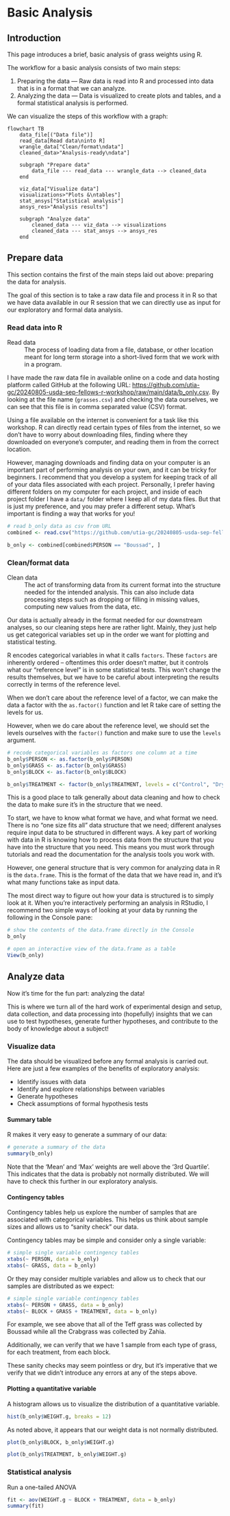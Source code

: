 # Basic Analysis

## Introduction

This page introduces a brief, basic analysis of grass weights using R.

The workflow for a basic analysis consists of two main steps:

1. Preparing the data --- Raw data is read into R and processed into data that is in a format that we can analyze.
2. Analyzing the data --- Data is visualized to create plots and tables, and a formal statistical analysis is performed.

We can visualize the steps of this workflow with a graph:

```mermaid
flowchart TB
    data_file[("Data file")]
    read_data[Read data\ninto R]
    wrangle_data["Clean/format\ndata"]
    cleaned_data>"Analysis-ready\ndata"]

    subgraph "Prepare data"
        data_file --- read_data --- wrangle_data --> cleaned_data
    end
  
    viz_data["Visualize data"]
    visualizations>"Plots &\ntables"]
    stat_ansys["Statistical analysis"]
    ansys_res>"Analysis results"]
    
    subgraph "Analyze data"
        cleaned_data --- viz_data --> visualizations
        cleaned_data --- stat_ansys --> ansys_res
    end
```


## Prepare data

This section contains the first of the main steps laid out above: preparing the data for analysis.

The goal of this section is to take a raw data file and process it in R so that we have data available in our R session that we can directly use as input for our exploratory and formal data analysis.


### Read data into R

Read data
: The process of loading data from a file, database, or other location meant for long term storage into a short-lived form that we work with in a program.

I have made the raw data file in available online on a code and data hosting platform called GitHub at the following URL: <https://github.com/utia-gc/20240805-usda-sep-fellows-r-workshop/raw/main/data/b_only.csv>.
By looking at the file name (`grasses.csv`) and checking the data ourselves, we can see that this file is in comma separated value (CSV) format.

::: {.callout-warning}
Using a file available on the internet is convenient for a task like this workshop.
R can directly read certain types of files from the internet, so we don't have to worry about downloading files, finding where they downloaded on everyone's computer, and reading them in from the correct location.

However, managing downloads and finding data on your computer is an important part of performing analysis on your own, and it can be tricky for beginners.
I recommend that you develop a system for keeping track of all of your data files associated with each project.
Personally, I prefer having different folders on my computer for each project, and inside of each project folder I have a `data/` folder where I keep all of my data files.
But that is just my preference, and you may prefer a different setup.
What's important is finding a way that works for you!
:::

```r
# read b_only data as csv from URL
combined <- read.csv("https://github.com/utia-gc/20240805-usda-sep-fellows-r-workshop/raw/main/data/grasses.csv")

b_only <- combined[combined$PERSON == "Boussad", ]
```


### Clean/format data

Clean data
: The act of transforming data from its current format into the structure needed for the intended analysis.
  This can also include data processing steps such as dropping or filling in missing values, computing new values from the data, etc.
  
Our data is actually already in the format needed for our downstream analyses, so our cleaning steps here are rather light.
Mainly, they just help us get categorical variables set up in the order we want for plotting and statistical testing.

R encodes categorical variables in what it calls `factors`.
These `factors` are inherently ordered -- oftentimes this order doesn't matter, but it controls what our "reference level" is in some statistical tests.
This won't change the results themselves, but we have to be careful about interpreting the results correctly in terms of the reference level.

::: {.callout-tip title="Encoding factors"}
When we don't care about the reference level of a factor, we can make the data a factor with the `as.factor()` function and let R take care of setting the levels for us.

However, when we do care about the reference level, we should set the levels ourselves with the `factor()` function and make sure to use the `levels` argument.
:::

```r
# recode categorical variables as factors one column at a time
b_only$PERSON <- as.factor(b_only$PERSON)
b_only$GRASS <- as.factor(b_only$GRASS)
b_only$BLOCK <- as.factor(b_only$BLOCK)

b_only$TREATMENT <- factor(b_only$TREATMENT, levels = c("Control", "Dry", "Liq", "Nod"))
```


This is a good place to talk generally about data cleaning and how to check the data to make sure it's in the structure that we need.

To start, we have to know what format we have, and what format we need.
There is no "one size fits all" data structure that we need; different analyses require input data to be structured in different ways.
A key part of working with data in R is knowing how to process data from the structure that you have into the structure that you need.
This means you must work through tutorials and read the documentation for the analysis tools you work with.

However, one general structure that is very common for analyzing data in R is the `data.frame`.
This is the format of the data that we have read in, and it's what many functions take as input data.

::: {.callout-tip title="Visualizing data in a `data.frame`"}
The most direct way to figure out how your data is structured is to simply look at it.
When you're interactively performing an analysis in RStudio, I recommend two simple ways of looking at your data by running the following in the Console pane:

```.r
# show the contents of the data.frame directly in the Console
b_only

# open an interactive view of the data.frame as a table
View(b_only)
```
:::


## Analyze data

Now it's time for the fun part: analyzing the data!

This is where we turn all of the hard work of experimental design and setup, data collection, and data processing into (hopefully) insights that we can use to test hypotheses, generate further hypotheses, and contribute to the body of knowledge about a subject!

### Visualize data

The data should be visualized before any formal analysis is carried out.
Here are just a few examples of the benefits of exploratory analysis:

* Identify issues with data
* Identify and explore relationships between variables
* Generate hypotheses
* Check assumptions of formal hypothesis tests

#### Summary table

R makes it very easy to generate a summary of our data:

```r
# generate a summary of the data
summary(b_only)
```

Note that the 'Mean' and 'Max' weights are well above the '3rd Quartile'.
This indicates that the data is probably not normally distributed.
We will have to check this further in our exploratory analysis.

#### Contingency tables

Contingency tables help us explore the number of samples that are associated with categorical variables.
This helps us think about sample sizes and allows us to "sanity check" our data.

Contingency tables may be simple and consider only a single variable:

```r
# simple single variable contingency tables
xtabs(~ PERSON, data = b_only)
xtabs(~ GRASS, data = b_only)
```

Or they may consider multiple variables and allow us to check that our samples are distributed as we expect:

```r
# simple single variable contingency tables
xtabs(~ PERSON + GRASS, data = b_only)
xtabs(~ BLOCK + GRASS + TREATMENT, data = b_only)
```

For example, we see above that all of the Teff grass was collected by Boussad while all the Crabgrass was collected by Zahia.

Additionally, we can verify that we have 1 sample from each type of grass, for each treatment, from each block.

These sanity checks may seem pointless or dry, but it's imperative that we verify that we didn't introduce any errors at any of the steps above.


#### Plotting a quantitative variable

A histogram allows us to visualize the distribution of a quantitative variable.

```r
hist(b_only$WEIGHT.g, breaks = 12)
```

As noted above, it appears that our weight data is not normally distributed.

```r
plot(b_only$BLOCK, b_only$WEIGHT.g)

plot(b_only$TREATMENT, b_only$WEIGHT.g)
```


### Statistical analysis

Run a one-tailed ANOVA

```r
fit <- aov(WEIGHT.g ~ BLOCK + TREATMENT, data = b_only)
summary(fit)
```

